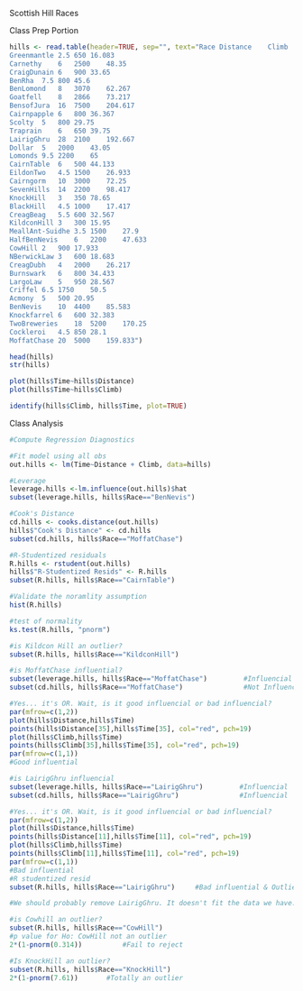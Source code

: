 Scottish Hill Races

Class Prep Portion
```r
hills <- read.table(header=TRUE, sep="", text="Race	Distance	Climb	Time
Greenmantle	2.5	650	16.083
Carnethy	6	2500	48.35
CraigDunain	6	900	33.65
BenRha	7.5	800	45.6
BenLomond	8	3070	62.267
Goatfell	8	2866	73.217
BensofJura	16	7500	204.617
Cairnpapple	6	800	36.367
Scolty	5	800	29.75
Traprain	6	650	39.75
LairigGhru	28	2100	192.667
Dollar	5	2000	43.05
Lomonds	9.5	2200	65
CairnTable	6	500	44.133
EildonTwo	4.5	1500	26.933
Cairngorm	10	3000	72.25
SevenHills	14	2200	98.417
KnockHill	3	350	78.65
BlackHill	4.5	1000	17.417
CreagBeag	5.5	600	32.567
KildconHill	3	300	15.95
MeallAnt-Suidhe	3.5	1500	27.9
HalfBenNevis	6	2200	47.633
CowHill	2	900	17.933
NBerwickLaw	3	600	18.683
CreagDubh	4	2000	26.217
Burnswark	6	800	34.433
LargoLaw	5	950	28.567
Criffel	6.5	1750	50.5
Acmony	5	500	20.95
BenNevis	10	4400	85.583
Knockfarrel	6	600	32.383
TwoBreweries	18	5200	170.25
Cockleroi	4.5	850	28.1
MoffatChase	20	5000	159.833")

head(hills)
str(hills)

plot(hills$Time~hills$Distance)
plot(hills$Time~hills$Climb)

identify(hills$Climb, hills$Time, plot=TRUE)

```

Class Analysis
```r
#Compute Regression Diagnostics

#Fit model using all obs
out.hills <- lm(Time~Distance + Climb, data=hills)

#Leverage
leverage.hills <-lm.influence(out.hills)$hat
subset(leverage.hills, hills$Race=="BenNevis")

#Cook's Distance
cd.hills <- cooks.distance(out.hills)
hills$"Cook's Distance" <- cd.hills
subset(cd.hills, hills$Race=="MoffatChase")

#R-Studentized residuals
R.hills <- rstudent(out.hills)
hills$"R-Studentized Resids" <- R.hills
subset(R.hills, hills$Race=="CairnTable")

#Validate the noramlity assumption
hist(R.hills)

#test of normality
ks.test(R.hills, "pnorm")

#is Kildcon Hill an outlier?
subset(R.hills, hills$Race=="KildconHill")

#is MoffatChase influential?
subset(leverage.hills, hills$Race=="MoffatChase")         #Influencial
subset(cd.hills, hills$Race=="MoffatChase")               #Not Influencial

#Yes... it's OR. Wait, is it good influencial or bad influencial?
par(mfrow=c(1,2))
plot(hills$Distance,hills$Time)
points(hills$Distance[35],hills$Time[35], col="red", pch=19)
plot(hills$Climb,hills$Time)
points(hills$Climb[35],hills$Time[35], col="red", pch=19)
par(mfrow=c(1,1))
#Good influential

#is LairigGhru influencial
subset(leverage.hills, hills$Race=="LairigGhru")         #Influencial
subset(cd.hills, hills$Race=="LairigGhru")               #Influencial

#Yes... it's OR. Wait, is it good influencial or bad influencial?
par(mfrow=c(1,2))
plot(hills$Distance,hills$Time)
points(hills$Distance[11],hills$Time[11], col="red", pch=19)
plot(hills$Climb,hills$Time)
points(hills$Climb[11],hills$Time[11], col="red", pch=19)
par(mfrow=c(1,1))
#Bad influential
#R studentized resid
subset(R.hills, hills$Race=="LairigGhru")     #Bad influential & Outlier

#We should probably remove LairigGhru. It doesn't fit the data we have. A downside to removing the obs is that we have less data and we are grooming out data to fit our model. It's best to specify in our model that our model works best for shorter, modest climb races

#is Cowhill an outlier?
subset(R.hills, hills$Race=="CowHill")
#p value for Ho: CowHill not an outlier
2*(1-pnorm(0.314))          #Fail to reject

#Is KnockHill an outlier?
subset(R.hills, hills$Race=="KnockHill")
2*(1-pnorm(7.61))       #Totally an outlier



```







